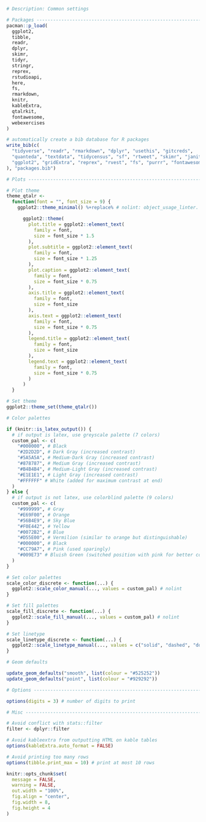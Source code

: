 ```r
# Description: Common settings

# Packages ---------------------------------------------------------------
pacman::p_load(
  ggplot2,
  tibble,
  readr,
  dplyr,
  skimr,
  tidyr,
  stringr,
  reprex,
  rstudioapi,
  here,
  fs,
  rmarkdown,
  knitr,
  kableExtra,
  qtalrkit,
  fontawesome,
  webexercises
)

# automatically create a bib database for R packages
write_bib(c(
  "tidyverse", "readr", "rmarkdown", "dplyr", "usethis", "gitcreds",
  "quanteda", "textdata", "tidycensus", "sf", "rtweet", "skimr", "janitor",
  "ggplot2", "gridExtra", "reprex", "rvest", "fs", "purrr", "fontawesome", "webexercises", "corpora", "knitr", "kableExtra", "stringr", "tidyr", "regexplain", "gutenbergr", "word2vec", "wordVectors", "PsychWordVec", "broom", "parsnip", "recipes", "tune", "rsample", "workflows", "yardstick", "tidymodels"
), "packages.bib")

# Plots ------------------------------------------------------------------

# Plot theme
theme_qtalr <-
  function(font = "", font_size = 9) {
    ggplot2::theme_minimal() %+replace% # nolint: object_usage_linter.

      ggplot2::theme(
        plot.title = ggplot2::element_text(
          family = font,
          size = font_size * 1.5
        ),
        plot.subtitle = ggplot2::element_text(
          family = font,
          size = font_size * 1.25
        ),
        plot.caption = ggplot2::element_text(
          family = font,
          size = font_size * 0.75
        ),
        axis.title = ggplot2::element_text(
          family = font,
          size = font_size
        ),
        axis.text = ggplot2::element_text(
          family = font,
          size = font_size * 0.75
        ),
        legend.title = ggplot2::element_text(
          family = font,
          size = font_size
        ),
        legend.text = ggplot2::element_text(
          family = font,
          size = font_size * 0.75
        )
      )
  }

# Set theme
ggplot2::theme_set(theme_qtalr())

# Color palettes

if (knitr::is_latex_output()) {
  # if output is latex, use greyscale palette (7 colors)
  custom_pal <- c(
    "#000000", # Black
    "#2D2D2D", # Dark Gray (increased contrast)
    "#5A5A5A", # Medium-Dark Gray (increased contrast)
    "#878787", # Medium Gray (increased contrast)
    "#B4B4B4", # Medium-Light Gray (increased contrast)
    "#E1E1E1", # Light Gray (increased contrast)
    "#FFFFFF" # White (added for maximum contrast at end)
  )
} else {
  # if output is not latex, use colorblind palette (9 colors)
  custom_pal <- c(
    "#999999", # Gray
    "#E69F00", # Orange
    "#56B4E9", # Sky Blue
    "#F0E442", # Yellow
    "#0072B2", # Blue
    "#D55E00", # Vermilion (similar to orange but distinguishable)
    "#000000", # Black
    "#CC79A7", # Pink (used sparingly)
    "#009E73" # Bluish Green (switched position with pink for better contrast)
  )
}

# Set color palettes
scale_color_discrete <- function(...) {
  ggplot2::scale_color_manual(..., values = custom_pal) # nolint
}

# Set fill palettes
scale_fill_discrete <- function(...) {
  ggplot2::scale_fill_manual(..., values = custom_pal) # nolint
}

# Set linetype
scale_linetype_discrete <- function(...) {
  ggplot2::scale_linetype_manual(..., values = c("solid", "dashed", "dotted", "dotdash", "longdash", "twodash")) # nolint
}

# Geom defaults

update_geom_defaults("smooth", list(colour = "#525252"))
update_geom_defaults("point", list(colour = "#929292"))

# Options ----------------------------------------------------------------

options(digits = 3) # number of digits to print

# Misc -------------------------------------------------------------------

# Avoid conflict with stats::filter
filter <- dplyr::filter

# Avoid kableextra from outputting HTML on kable tables
options(kableExtra.auto_format = FALSE)

# Avoid printing too many rows
options(tibble.print_max = 10) # print at most 10 rows

knitr::opts_chunk$set(
  message = FALSE,
  warning = FALSE,
  out.width = "100%",
  fig.align = "center",
  fig.width = 8,
  fig.height = 4
)
```

